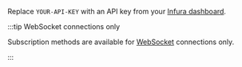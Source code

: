 Replace `YOUR-API-KEY` with an API key from your [Infura dashboard](https://infura.io/dashboard).

:::tip WebSocket connections only

Subscription methods are available for [WebSocket](../../../concepts/websockets.md) connections only.

:::

